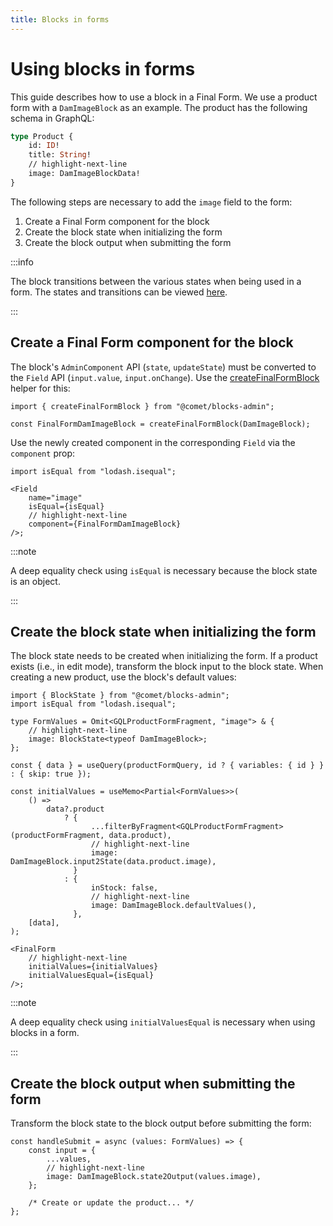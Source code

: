 ```yaml
---
title: Blocks in forms
---
```


# Using blocks in forms

This guide describes how to use a block in a Final Form.
We use a product form with a `DamImageBlock` as an example.
The product has the following schema in GraphQL:

```graphql
type Product {
    id: ID!
    title: String!
    // highlight-next-line
    image: DamImageBlockData!
}
```

The following steps are necessary to add the `image` field to the form:

1. Create a Final Form component for the block
2. Create the block state when initializing the form
3. Create the block output when submitting the form

:::info

The block transitions between the various states when being used in a form.
The states and transitions can be viewed [here](/docs/core-concepts/blocks/lifecycle#the-block-in-the-admin).

:::

## Create a Final Form component for the block

The block's `AdminComponent` API (`state`, `updateState`) must be converted to the `Field` API (`input.value`, `input.onChange`).
Use the [createFinalFormBlock](https://github.com/vivid-planet/comet/blob/main/packages/admin/blocks-admin/src/form/createFinalFormBlock.tsx) helper for this:

```tsx
import { createFinalFormBlock } from "@comet/blocks-admin";

const FinalFormDamImageBlock = createFinalFormBlock(DamImageBlock);
```

Use the newly created component in the corresponding `Field` via the `component` prop:

```tsx
import isEqual from "lodash.isequal";

<Field
    name="image"
    isEqual={isEqual}
    // highlight-next-line
    component={FinalFormDamImageBlock}
/>;
```

:::note

A deep equality check using `isEqual` is necessary because the block state is an object.

:::

## Create the block state when initializing the form

The block state needs to be created when initializing the form.
If a product exists (i.e., in edit mode), transform the block input to the block state.
When creating a new product, use the block's default values:

```tsx
import { BlockState } from "@comet/blocks-admin";
import isEqual from "lodash.isequal";

type FormValues = Omit<GQLProductFormFragment, "image"> & {
    // highlight-next-line
    image: BlockState<typeof DamImageBlock>;
};

const { data } = useQuery(productFormQuery, id ? { variables: { id } } : { skip: true });

const initialValues = useMemo<Partial<FormValues>>(
    () =>
        data?.product
            ? {
                  ...filterByFragment<GQLProductFormFragment>(productFormFragment, data.product),
                  // highlight-next-line
                  image: DamImageBlock.input2State(data.product.image),
              }
            : {
                  inStock: false,
                  // highlight-next-line
                  image: DamImageBlock.defaultValues(),
              },
    [data],
);

<FinalForm
    // highlight-next-line
    initialValues={initialValues}
    initialValuesEqual={isEqual}
/>;
```

:::note

A deep equality check using `initialValuesEqual` is necessary when using blocks in a form.

:::

## Create the block output when submitting the form

Transform the block state to the block output before submitting the form:

```tsx
const handleSubmit = async (values: FormValues) => {
    const input = {
        ...values,
        // highlight-next-line
        image: DamImageBlock.state2Output(values.image),
    };

    /* Create or update the product... */
};
```
